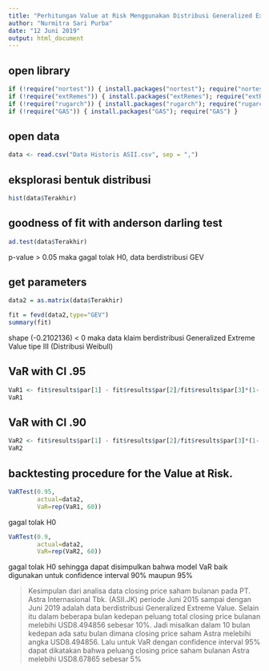 ---
title: "Perhitungan Value at Risk Menggunakan Distribusi Generalized Extreme Value"
author: "Nurmitra Sari Purba"
date: "12 Juni 2019"
output: html_document
---

## open library
```{r results='hide', message=FALSE, warning=FALSE}
if (!require("nortest")) { install.packages("nortest"); require("nortest") }
if (!require("extRemes")) { install.packages("extRemes"); require("extRemes") }
if (!require("rugarch")) { install.packages("rugarch"); require("rugarch") }
if (!require("GAS")) { install.packages("GAS"); require("GAS") }
```

## open data
```{r}
data <- read.csv("Data Historis ASII.csv", sep = ",")
```

## eksplorasi bentuk distribusi
```{r}
hist(data$Terakhir)
```

## goodness of fit with anderson darling test
```{r}
ad.test(data$Terakhir)
```
p-value > 0.05 maka gagal tolak H0, data berdistribusi GEV

## get parameters

```{r}
data2 = as.matrix(data$Terakhir)

fit = fevd(data2,type="GEV")
summary(fit)
```
shape (-0.2102136) < 0 maka data klaim berdistribusi Generalized Extreme Value tipe III (Distribusi Weibull) 

## VaR with CI .95
```{r}
VaR1 <- fit$results$par[1] - fit$results$par[2]/fit$results$par[3]*(1-(-log(0.95))^(-fit$results$par[3]))
VaR1
```

## VaR with CI .90
```{r}
VaR2 <- fit$results$par[1] - fit$results$par[2]/fit$results$par[3]*(1-(-log(0.9))^(-fit$results$par[3]))
VaR2
```

## backtesting procedure for the Value at Risk.

```{r}
VaRTest(0.95,
        actual=data2,
        VaR=rep(VaR1, 60))
```

gagal tolak H0

```{r}
VaRTest(0.9,
        actual=data2,
        VaR=rep(VaR2, 60))
```

gagal tolak H0 sehingga dapat disimpulkan bahwa model VaR baik digunakan untuk confidence interval 90% maupun 95%

> Kesimpulan dari analisa data closing price saham  bulanan pada PT. Astra Internasional Tbk. (ASII.JK) periode Juni 2015 sampai dengan Juni 2019 adalah data berdistribusi Generalized Extreme Value. Selain itu dalam beberapa bulan kedepan peluang total closing price bulanan melebihi USD8.494856 sebesar 10%. Jadi misalkan dalam 10 bulan kedepan ada satu bulan dimana closing price saham Astra melebihi angka USD8.494856. Lalu untuk VaR dengan confidence interval 95% dapat dikatakan bahwa peluang closing price saham bulanan Astra melebihi USD8.67865 sebesar 5%